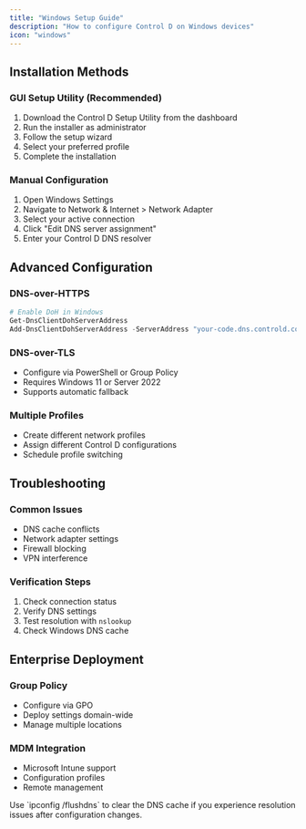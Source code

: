 ```yaml
---
title: "Windows Setup Guide"
description: "How to configure Control D on Windows devices"
icon: "windows"
---
```


## Installation Methods

### GUI Setup Utility (Recommended)
1. Download the Control D Setup Utility from the dashboard
2. Run the installer as administrator
3. Follow the setup wizard
4. Select your preferred profile
5. Complete the installation

### Manual Configuration
1. Open Windows Settings
2. Navigate to Network & Internet > Network Adapter
3. Select your active connection
4. Click "Edit DNS server assignment"
5. Enter your Control D DNS resolver

## Advanced Configuration

### DNS-over-HTTPS
```powershell
# Enable DoH in Windows
Get-DnsClientDohServerAddress
Add-DnsClientDohServerAddress -ServerAddress "your-code.dns.controld.com" -AllowFallbackToUdp $True
```

### DNS-over-TLS
- Configure via PowerShell or Group Policy
- Requires Windows 11 or Server 2022
- Supports automatic fallback

### Multiple Profiles
- Create different network profiles
- Assign different Control D configurations
- Schedule profile switching

## Troubleshooting

### Common Issues
- DNS cache conflicts
- Network adapter settings
- Firewall blocking
- VPN interference

### Verification Steps
1. Check connection status
2. Verify DNS settings
3. Test resolution with `nslookup`
4. Check Windows DNS cache

## Enterprise Deployment

### Group Policy
- Configure via GPO
- Deploy settings domain-wide
- Manage multiple locations

### MDM Integration
- Microsoft Intune support
- Configuration profiles
- Remote management

<Tip>
Use `ipconfig /flushdns` to clear the DNS cache if you experience resolution issues after configuration changes.
</Tip> 